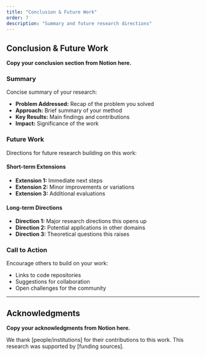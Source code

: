 ```yaml
---
title: "Conclusion & Future Work"
order: 7
description: "Summary and future research directions"
---
```


## Conclusion & Future Work

**Copy your conclusion section from Notion here.**

### Summary

Concise summary of your research:

- **Problem Addressed:** Recap of the problem you solved
- **Approach:** Brief summary of your method
- **Key Results:** Main findings and contributions
- **Impact:** Significance of the work

### Future Work

Directions for future research building on this work:

#### Short-term Extensions
- **Extension 1:** Immediate next steps
- **Extension 2:** Minor improvements or variations
- **Extension 3:** Additional evaluations

#### Long-term Directions
- **Direction 1:** Major research directions this opens up
- **Direction 2:** Potential applications in other domains
- **Direction 3:** Theoretical questions this raises

### Call to Action

Encourage others to build on your work:

- Links to code repositories
- Suggestions for collaboration
- Open challenges for the community

---

## Acknowledgments

**Copy your acknowledgments from Notion here.**

We thank [people/institutions] for their contributions to this work. This research was supported by [funding sources].